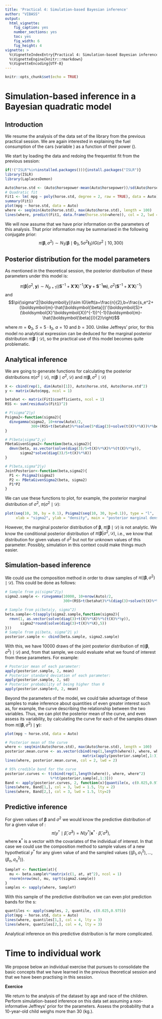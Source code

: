 ```yaml
---
title: 'Practical 4: Simulation-based Bayesian inference'
author: "VIBASS"
output:
  html_vignette:
    fig_caption: yes
    number_sections: yes
    toc: yes
    fig_width: 6
    fig_height: 4
vignette: >
  %\VignetteIndexEntry{Practical 4: Simulation-based Bayesian inference}
  %\VignetteEngine{knitr::rmarkdown}
  %\VignetteEncoding{UTF-8}
---
```


```r
knitr::opts_chunk$set(echo = TRUE)
```

# Simulation-based inference in a Bayesian quadratic model

## Introduction 

We resume the analysis of the \texttt{Auto} data set of the \texttt{ISLR} library from the previous practical session. We are again interested in explaining the fuel consumption of the cars  (variable \texttt{mpg}) as a function of their power (\texttt{horsepower}).

We start by loading the data and redoing the frequentist fit from the previous session:

```r
if(!("ISLR"%in%installed.packages())){install.packages("ISLR")}
library(ISLR)
library(LaplacesDemon)

Auto$horse.std <- (Auto$horsepower-mean(Auto$horsepower))/sd(Auto$horsepower)
# Quadratic fit
Fit1 <- lm( mpg ~ poly(horse.std, degree = 2, raw = TRUE), data = Auto)
summary(Fit1)
plot(mpg ~ horse.std, data = Auto)
where <- seq(min(Auto$horse.std), max(Auto$horse.std), length = 100)
lines(where, predict(Fit1, data.frame(horse.std=where)), col = 2, lwd = 2)
```

We will now assume that we have prior information on the parameters of this analysis. That prior information may be summarised in the following conjugate prior:
$$\pi(\boldsymbol{\beta},\sigma^2)\sim N_3(\boldsymbol{\beta}\mid\mathbf{0}_3,5\sigma^2\mathbf{I}_3)IG(\sigma^2\mid 10,300)$$

## Posterior distribution for the model parameters

As mentioned in the theoretical session, the posterior distribution of these parameters under this model is:

$$\pi(\boldsymbol{\beta}|\sigma^2,\boldsymbol{y})\sim N_{p+1}\left((\boldsymbol{S}^{-1}+\boldsymbol{X}'\boldsymbol{X})^{-1}(\boldsymbol{X}'\boldsymbol{y}+\boldsymbol{S}^{-1}\boldsymbol{m}),\sigma^2(\boldsymbol{S}^{-1}+\boldsymbol{X}'\boldsymbol{X})^{-1}\right)$$
and
$$\pi(\sigma^2|\boldsymbol{y})\sim IG\left(a+\frac{n}{2},b+\frac{s_e^2+(\boldsymbol{m}-\hat{\boldsymbol{\beta}})'(\boldsymbol{S}+(\boldsymbol{X}'\boldsymbol{X})^{-1})^{-1}(\boldsymbol{m}-\hat{\boldsymbol{\beta}})}{2}\right)$$

where $m=\textbf{0}_3$, $S=5\cdot\textbf{I}_3$, $a=10$ and $b=300$. Unlike Jeffreys' prior, for this model no analytical expression can be deduced for the marginal posterior distribution $\pi(\boldsymbol{\beta}\mid\mathcal{D})$, so the practical use of this model becomes quite problematic.

## Analytical inference 

We are going to generate functions for calculating the posterior distributions $\pi(\sigma^2\mid \mathcal{D})$, $\pi(\boldsymbol{\beta}\mid \sigma^2, \mathcal{D})$ and $\pi(\boldsymbol{\beta}, \sigma^2 \mid \mathcal{D})$
```r
X <- cbind(rep(1, dim(Auto)[1]), Auto$horse.std, Auto$horse.std^2)
y <- matrix(Auto$mpg, ncol = 1)

betahat <- matrix(Fit1$coefficients, ncol = 1)
RSS <- sum(residuals(Fit1)^2)

# P(sigma^2|y)
Psigma2<-function(sigma2){
  dinvgamma(sigma2, 10+nrow(Auto)/2, 
            300+(RSS+t(betahat)%*%solve(5*diag(3)+solve(t(X)%*%X))%*%betahat)/2)
}

# P(beta|sigma^2,y)
PBetaGivenSigma2<-function(beta,sigma2){
  dmvn(beta, as.vector(solve(diag(3)/5+t(X)%*%X)%*%(t(X)%*%y)),
       sigma2*solve(diag(3)/5+t(X)%*%X))
}

# P(beta,sigma^2|y)  
JointPosterior<-function(beta,sigma2){
  P1 <- Psigma2(sigma2)
  P2 <- PBetaGivenSigma2(beta, sigma2)
  P1*P2
}
```

We can use these functions to plot, for example, the posterior marginal distribution of $\sigma^2$, $\pi(\sigma^2\mid\mathcal{D})$:

```r
plot(seq(10, 30, by = 0.1), Psigma2(seq(10, 30, by=0.1)), type = "l", 
     xlab = "sigma2", ylab = "density", main = "posterior marginal density of sigma2")
```

However, the marginal posterior distribution of $\boldsymbol{\beta}$, $\pi(\boldsymbol{\beta}\mid \mathcal{D})$ is not analytic. We know the conditional posterior distribution of $\pi(\boldsymbol{\beta}|\sigma^2, \mathcal{D})$, i.e., we know that distribution for given values of $\sigma^2$ but not for unknown values of this parameter. Possibly, simulation in this context could make things much easier.

## Simulation-based inference 

We could use the composition method in order to draw samples of $\pi((\boldsymbol{\beta},\sigma^2)\mid \mathcal{D})$. This could be done as follows:

```r
# Sample from pi(sigma^2|y)
sigma2.sample <- rinvgamma(10000, 10+nrow(Auto)/2, 
                           300+(RSS+t(betahat)%*%(diag(3)+solve(t(X)%*%X))%*%betahat)/2)

# Sample from pi(beta|y, sigma^2)
beta.sample<-t(sapply(sigma2.sample,function(sigma2){
  rmvn(1, as.vector(solve(diag(3)+t(X)%*%X)%*%(t(X)%*%y)),
       sigma2*round(solve(diag(3)+t(X)%*%X),5))
}))
# Sample from pi(beta, sigma^2| y)
posterior.sample <- cbind(beta.sample, sigma2.sample)
```
With this, we have 10000 draws of the joint posterior distribution of $\pi((\boldsymbol{\beta},\sigma^2)\mid \mathcal{D})$ and, from that sample, we could evaluate what we found of interest from these parameters. For example:

```r
# Posterior mean of each parameter:
apply(posterior.sample, 2, mean)
# Posterior standard deviation of each parameter:
apply(posterior.sample, 2, sd)
# Posterior probability of being higher than 0
apply(posterior.sample>0, 2, mean)
```

Beyond the parameters of the model, we could take advantage of these samples to make inference about quantities of even greater interest such as, for example, the curve describing the relationship between the two variables. Thus, we can plot the posterior mean of the curve, and even assess its variability, by calculating the curve for each of the samples drawn from $\pi((\boldsymbol{\beta},\sigma^2)\mid \textbf{y})$:

```r
plot(mpg ~ horse.std, data = Auto)

# Posterior mean of the curve
where <- seq(min(Auto$horse.std), max(Auto$horse.std), length = 100)
posterior.mean.curve <- as.vector(cbind(rep(1,length(where)), where, where^2)%*%
                                    matrix(apply(posterior.sample[,1:3], 2, mean),ncol=1))
lines(where, posterior.mean.curve, col = 2, lwd = 2)

# 95% credible band for the curve
posterior.curves <- t(cbind(rep(1,length(where)), where, where^2) 
                     %*%t(posterior.sample[,1:3]))
Band <- apply(posterior.curves, 2, function(x){quantile(x, c(0.025,0.975))})
lines(where, Band[1,], col = 3, lwd = 1.5, lty = 2)
lines(where, Band[2,], col = 3, lwd = 1.5, lty=2)
```

## Predictive inference
For given values of $\boldsymbol{\beta}$ and $\sigma^2$ we would know the predictive distribution of \texttt{y} for a given value of \texttt{horsepower}: 
$$\pi(y^*\mid \hat{\beta},\hat{\sigma}^2)=N(y^*|\textbf{x}^*\cdot\hat{\beta},\hat{\sigma}^2),$$ 
where $\mathbf{x}^*$ is a vector with the covariates of the individual of interest. In that case we could use the composition method to sample values of a new hypothetical $y^*$ for any given value of \texttt{horse.std} and the sampled values $\{(\beta_1,\sigma_1^2),\ldots,(\beta_n,\sigma_n^2)\}$.

```r
SampleY <- function(at){
  mu <- beta.sample%*%matrix(c(1, at, at^2), ncol = 1)
  rnorm(nrow(mu), mu, sqrt(sigma2.sample))
}
samples <- sapply(where, SampleY)
```

With this sample of the predictive distribution we can even plot prediction bands for the \texttt{mpg}s:
```r
quantiles <- apply(samples, 2, quantile, c(0.025,0.975))
plot(mpg ~ horse.std, data = Auto)
lines(where, quantiles[1,], col = 4, lty = 3)
lines(where, quantiles[2,], col = 4, lty = 3)
```

Analytical inference on this predictive distribution is far more complicated.

# Time to individual work

We propose below an individual exercise that pursues to consolidate the basic concepts that we have learned in the previous theoretical session and that we have been practising in this session. 

**Exercice** 

We return to the analysis of the dataset \texttt{Weights} by age and race of the children. Perform simulation-based inference on this data set assuming a non-informative Jeffreys' prior for the parameters. Assess the probability that a 10-year-old child weighs more than 30 (kg.).
